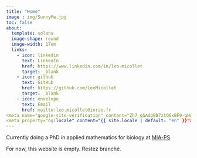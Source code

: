 ```yaml
---
title: "Home"
image : img/SunnyMe.jpg
toc: false
about: 
  template: solana
  image-shape: round
  image-width: 17em
  links:
    - icon: linkedin
      text: LinkedIn
      href: https://www.linkedin.com/in/leo-micollet
      target: _blank
    - icon: github
      text: GitHub
      href: https://github.com/LeoMicollet
      target: _blank
    - icon: envelope
      text: Email
      href: mailto:leo.micollet@inrae.fr
<meta name="google-site-verification" content="Zh7_qSAdpB87ztQ6xBF9-gHwGmldTHJEF7CRc8Xk6yI"/>
<meta property="og:locale" content="{{ site.locale | default: "en" }}">
---
```


Currently doing a PhD in applied mathematics for biology at [MIA-PS](https://mia-ps.inrae.fr/node/807) 

For now, this website is empty. Restez branché.